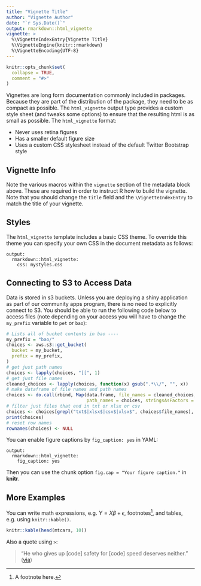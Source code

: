 ```yaml
---
title: "Vignette Title"
author: "Vignette Author"
date: "`r Sys.Date()`"
output: rmarkdown::html_vignette
vignette: >
  %\VignetteIndexEntry{Vignette Title}
  %\VignetteEngine{knitr::rmarkdown}
  %\VignetteEncoding{UTF-8}
---
```


```r
knitr::opts_chunk$set(
  collapse = TRUE,
  comment = "#>"
)
```

Vignettes are long form documentation commonly included in packages. Because they are part of the distribution of the package, they need to be as compact as possible. The `html_vignette` output type provides a custom style sheet (and tweaks some options) to ensure that the resulting html is as small as possible. The `html_vignette` format:

- Never uses retina figures
- Has a smaller default figure size
- Uses a custom CSS stylesheet instead of the default Twitter Bootstrap style

## Vignette Info

Note the various macros within the `vignette` section of the metadata block above. These are required in order to instruct R how to build the vignette. Note that you should change the `title` field and the `\VignetteIndexEntry` to match the title of your vignette.

## Styles

The `html_vignette` template includes a basic CSS theme. To override this theme you can specify your own CSS in the document metadata as follows:

    output: 
      rmarkdown::html_vignette:
        css: mystyles.css

## Connecting to S3 to Access Data

Data is stored in s3 buckets. Unless you are deploying a shiny application as part of our community apps program, there is no need to explicitly connect to S3. You should be able to run the following code below to access files (note depending on your access you will have to change the `my_prefix` variable to `pet` or `bao`):  

```r
# Lists all of bucket contents in bao ----
my_prefix = "bao/"
choices <- aws.s3::get_bucket(
  bucket = my_bucket,
  prefix = my_prefix,
)
# get just path names
choices <- lapply(choices, "[[", 1)
# get just file names
cleaned_choices <- lapply(choices, function(x) gsub(".*\\/", "", x))
# make dataframe of file names and path names
choices <- do.call(rbind, Map(data.frame, file_names = cleaned_choices,
                              path_names = choices, stringsAsFactors = FALSE))
# filter just files that end in txt or xlsx or csv
choices <- choices[grepl("txt$|xlsx$|csv$|xlsx$", choices$file_names), ]
print(choices)
# reset row names
rownames(choices) <- NULL
```

You can enable figure captions by `fig_caption: yes` in YAML:

    output:
      rmarkdown::html_vignette:
        fig_caption: yes

Then you can use the chunk option `fig.cap = "Your figure caption."` in **knitr**.

## More Examples

You can write math expressions, e.g. $Y = X\beta + \epsilon$, footnotes^[A footnote here.], and tables, e.g. using `knitr::kable()`.

```r
knitr::kable(head(mtcars, 10))
```

Also a quote using `>`:

> "He who gives up [code] safety for [code] speed deserves neither."
([via](https://twitter.com/hadleywickham/status/504368538874703872))
